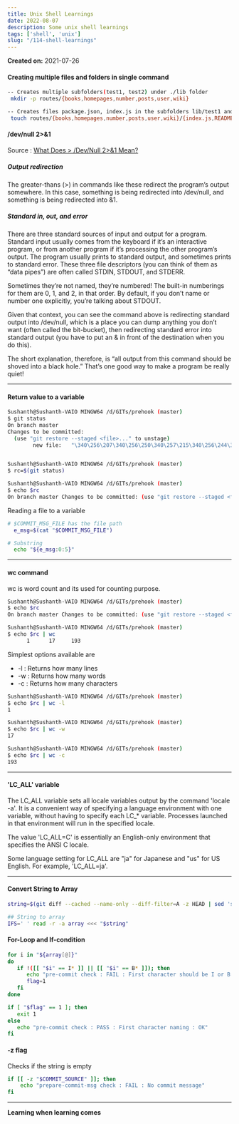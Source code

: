 ```yaml
---
title: Unix Shell Learnings
date: 2022-08-07
description: Some unix shell learnings
tags: ['shell', 'unix']
slug: "/114-shell-learnings"
---
```


**Created on:** 2021-07-26

#### Creating multiple files and folders in single command

```sh
-- Creates multiple subfolders(test1, test2) under ./lib folder
 mkdir -p routes/{books,homepages,number,posts,user,wiki}

-- Creates files package.json, index.js in the subfolders lib/test1 and lib/test2
 touch routes/{books,homepages,number,posts,user,wiki}/{index.js,README.md}
```

#### /dev/null 2>&1

Source : [What Does > /Dev/Null 2>&1 Mean?](http://www.xaprb.com/blog/2006/06/06/what-does-devnull-21-mean/)

##### Output redirection

The greater-thans (>) in commands like these redirect the program’s output somewhere. In this case, something is being redirected into /dev/null, and something is being redirected into &1.

##### Standard in, out, and error

There are three standard sources of input and output for a program. Standard input usually comes from the keyboard if it’s an interactive program, or from another program if it’s processing the other program’s output. The program usually prints to standard output, and sometimes prints to standard error. These three file descriptors (you can think of them as “data pipes”) are often called STDIN, STDOUT, and STDERR.

Sometimes they’re not named, they’re numbered! The built-in numberings for them are 0, 1, and 2, in that order. By default, if you don’t name or number one explicitly, you’re talking about STDOUT.

Given that context, you can see the command above is redirecting standard output into /dev/null, which is a place you can dump anything you don’t want (often called the bit-bucket), then redirecting standard error into standard output (you have to put an & in front of the destination when you do this).

The short explanation, therefore, is “all output from this command should be shoved into a black hole.” That’s one good way to make a program be really quiet!

* * * 

#### Return value to a variable

```sh
Sushanth@Sushanth-VAIO MINGW64 /d/GITs/prehook (master)
$ git status
On branch master
Changes to be committed:
  (use "git restore --staged <file>..." to unstage)
        new file:   "\340\256\207\340\256\250\340\257\215\340\256\244\340\256\277\340\256\257\340\256\276.txt"


Sushanth@Sushanth-VAIO MINGW64 /d/GITs/prehook (master)
$ rc=$(git status)

Sushanth@Sushanth-VAIO MINGW64 /d/GITs/prehook (master)
$ echo $rc
On branch master Changes to be committed: (use "git restore --staged <file>..." to unstage) new file: "\340\256\207\340\256\250\340\257\215\340\256\244\340\256\277\340\256\257\340\256\276.txt"
```

Reading a file to a variable

```sh
# $COMMIT_MSG_FILE has the file path
  e_msg=$(cat "$COMMIT_MSG_FILE")

# Substring
  echo "${e_msg:0:5}"
```

* * * 

#### wc command 

wc is word count and its used for counting purpose. 

```sh 
Sushanth@Sushanth-VAIO MINGW64 /d/GITs/prehook (master)
$ echo $rc
On branch master Changes to be committed: (use "git restore --staged <file>..." to unstage) new file: "\340\256\207\340\256\250\340\257\215\340\256\244\340\256\277\340\256\257\340\256\276.txt"

Sushanth@Sushanth-VAIO MINGW64 /d/GITs/prehook (master)
$ echo $rc | wc
      1      17     193
```

Simplest options available are     

* -l : Returns how many lines 
* -w : Returns how many words 
* -c : Returns how many characters 

```sh 
Sushanth@Sushanth-VAIO MINGW64 /d/GITs/prehook (master)
$ echo $rc | wc -l
1

Sushanth@Sushanth-VAIO MINGW64 /d/GITs/prehook (master)
$ echo $rc | wc -w
17

Sushanth@Sushanth-VAIO MINGW64 /d/GITs/prehook (master)
$ echo $rc | wc -c
193
```

* * * 

#### 'LC_ALL' variable

The LC_ALL variable sets all locale variables output by the command 'locale -a'. It is a convenient way of specifying a language environment with one variable, without having to specify each LC_* variable. Processes launched in that environment will run in the specified locale.

The value 'LC_ALL=C' is essentially an English-only environment that specifies the ANSI C locale.

Some language setting for LC_ALL are "ja" for Japanese and "us" for US English. For example, 'LC_ALL=ja'. 

* * * 

#### Convert String to Array

```sh
string=$(git diff --cached --name-only --diff-filter=A -z HEAD | sed 's/\x0/ /g')

## String to array
IFS=' ' read -r -a array <<< "$string"
```

#### For-Loop and If-condition

```sh
for i in "${array[@]}"
do
   if !([[ "$i" == I* ]] || [[ "$i" == B* ]]); then
      echo "pre-commit check : FAIL : First character should be I or B - $i"
      flag=1
   fi
done

if [ "$flag" == 1 ]; then
   exit 1
else
   echo "pre-commit check : PASS : First character naming : OK"
fi
```

#### -z flag

Checks if the string is empty

```sh
if [[ -z "$COMMIT_SOURCE" ]]; then
    echo "prepare-commit-msg check : FAIL : No commit message"
fi
```

* * * 

**Learning when learning comes**